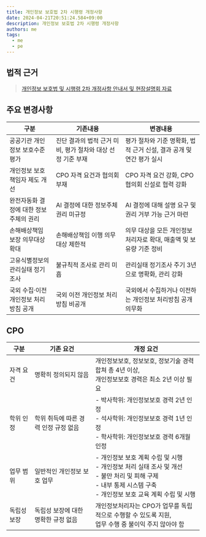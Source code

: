 ```yaml
---
title: 개인정보 보호법 2차 시행령 개정사항
date: 2024-04-21T20:51:24.584+09:00
description: 개인정보 보호법 2차 시행령 개정사항
authors: me
tags:
  - me
  - pe
---
```


## 법적 근거

> [개인정보 보호법 및 시행령 2차 개정사항 안내서 및 현장설명회 자료](https://www.pipc.go.kr/np/cop/bbs/selectBoardArticle.do?bbsId=BS217&mCode=D010030000&nttId=9986)

## 주요 변경사항

| 구분                                   | 기존내용                                                    | 변경내용                                                             |
| -------------------------------------- | ----------------------------------------------------------- | -------------------------------------------------------------------- |
| 공공기관 개인정보 보호수준 평가        | 진단 결과의 법적 근거 미비, 평가 절차와 대상 선정 기준 부재 | 평가 절차와 기준 명확화, 법적 근거 신설, 결과 공개 및 연간 평가 실시 |
| 개인정보 보호책임자 제도 개선          | CPO 자격 요건과 협의회 부재                                 | CPO 자격 요건 강화, CPO 협의회 신설로 협력 강화                      |
| 완전자동화 결정에 대한 정보주체의 권리 | AI 결정에 대한 정보주체 권리 미규정                         | AI 결정에 대해 설명 요구 및 권리 거부 가능 근거 마련                 |
| 손해배상책임 보장 의무대상 확대        | 손해배상책임 이행 의무 대상 제한적                          | 의무 대상을 모든 개인정보처리자로 확대, 매출액 및 보유량 기준 정비   |
| 고유식별정보의 관리실태 정기조사       | 불규칙적 조사로 관리 미흡                                   | 관리실태 정기조사 주기 3년으로 명확화, 관리 강화                     |
| 국외 수집·이전 개인정보 처리방침 공개  | 국외 이전 개인정보 처리방침 비공개                          | 국외에서 수집하거나 이전하는 개인정보 처리방침 공개 의무화           |

## CPO

| 구분        | 기존 요건                            | 개정 요건                                                                                                                                                                           |
| ----------- | ------------------------------------ | ----------------------------------------------------------------------------------------------------------------------------------------------------------------------------------- |
| 자격 요건   | 명확히 정의되지 않음                 | 개인정보보호, 정보보호, 정보기술 경력 합쳐 총 4년 이상, <br/>개인정보보호 경력은 최소 2년 이상 필요                                                                                 |
| 학위 인정   | 학위 취득에 따른 경력 인정 규정 없음 | - 박사학위: 개인정보보호 경력 2년 인정 <br/> - 석사학위: 개인정보보호 경력 1년 인정 <br/> - 학사학위: 개인정보보호 경력 6개월 인정                                                  |
| 업무 범위   | 일반적인 개인정보 보호 업무          | - 개인정보 보호 계획 수립 및 시행 <br/> - 개인정보 처리 실태 조사 및 개선 <br/> - 불만 처리 및 피해 구제 <br/> - 내부 통제 시스템 구축 <br/> - 개인정보 보호 교육 계획 수립 및 시행 |
| 독립성 보장 | 독립성 보장에 대한 명확한 규정 없음  | 개인정보처리자는 CPO가 업무를 독립적으로 수행할 수 있도록 지원, <br/>업무 수행 중 불이익 주지 않아야 함                                                                             |
